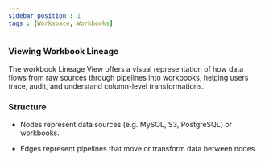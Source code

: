 ```yaml
---
sidebar_position : 1
tags : [Workspace, Workbooks]
---
```

### Viewing Workbook Lineage

The workbook Lineage View offers a visual representation of how data flows from raw sources through pipelines into workbooks, helping users trace, audit, and understand column-level transformations.

### Structure

-   Nodes represent data sources (e.g. MySQL, S3, PostgreSQL) or workbooks.
    
-   Edges represent pipelines that move or transform data between nodes.
    
